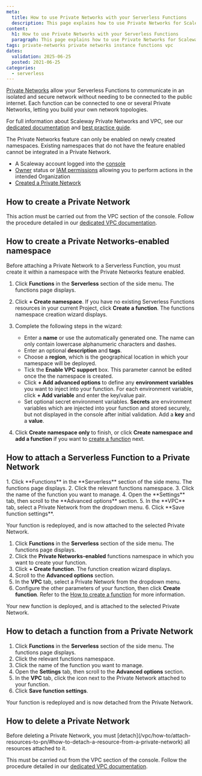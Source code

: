 ```yaml
---
meta:
  title: How to use Private Networks with your Serverless Functions
  description: This page explains how to use Private Networks for Scaleway Serverless Functions
content:
  h1: How to use Private Networks with your Serverless Functions
  paragraph: This page explains how to use Private Networks for Scaleway Serverless Functions
tags: private-networks private networks instance functions vpc
dates:
  validation: 2025-06-25
  posted: 2021-06-25
categories:
  - serverless
---
```


[Private Networks](/serverless-functions/concepts/#private-networks) allow your Serverless Functions to communicate in an isolated and secure network without needing to be connected to the public internet. Each function can be connected to one or several Private Networks, letting you build your own network topologies.

For full information about Scaleway Private Networks and VPC, see our [dedicated documentation](/vpc/) and [best practice guide](/vpc/reference-content/getting-most-private-networks/).

<Message type="important">
The Private Networks feature can only be enabled on newly created namespaces. Existing namespaces that do not have the feature enabled cannot be integrated in a Private Network.
</Message>

<Macro id="requirements" />

- A Scaleway account logged into the [console](https://console.scaleway.com)
- [Owner](/iam/concepts/#owner) status or [IAM permissions](/iam/concepts/#permission) allowing you to perform actions in the intended Organization
- [Created a Private Network](/vpc/how-to/create-private-network/)


## How to create a Private Network

This action must be carried out from the VPC section of the console. Follow the procedure detailed in our [dedicated VPC documentation](/vpc/how-to/create-private-network/).

## How to create a Private Networks-enabled namespace

Before attaching a Private Network to a Serverless Function, you must create it within a namespace with the Private Networks feature enabled.

1. Click **Functions** in the **Serverless** section of the side menu. The functions page displays.

2. Click **+ Create namespace**. If you have no existing Serverless Functions resources in your current Project, click **Create a function**. The functions namespace creation wizard displays.

3. Complete the following steps in the wizard:
    - Enter a **name** or use the automatically generated one. The name can only contain lowercase alphanumeric characters and dashes.
    - Enter an optional **description** and **tags**.
    - Choose a **region**, which is the geographical location in which your namespace will be deployed.
    - Tick the **Enable VPC support** box. This parameter cannot be edited once the the namespace is created.
    - Click **+ Add advanced options** to define any **environment variables** you want to inject into your function. For each environment variable, click **+ Add variable** and enter the key/value pair.
    - Set optional secret environment variables. **Secrets** are environment variables which are injected into your function and stored securely, but not displayed in the console after initial validation. Add a **key** and a **value**.
4. Click **Create namespace only** to finish, or click **Create namespace and add a function** if you want to [create a function](/serverless-functions/how-to/create-a-function/) next.

## How to attach a Serverless Function to a Private Network

<Tabs id="private-network-functions">
  <TabsTab label="Existing function">
  1. Click **Functions** in the **Serverless** section of the side menu. The functions page displays.
  2. Click the relevant functions namespace.
  3. Click the name of the function you want to manage.
  4. Open the **Settings** tab, then scroll to the **Advanced options** section.
  5. In the **VPC** tab, select a Private Network from the dropdown menu.
  6. Click **Save function settings**.
  
  Your function is redeployed, and is now attached to the selected Private Network.
</TabsTab>
<TabsTab label="New function">
  1. Click **Functions** in the **Serverless** section of the side menu. The functions page displays.
  2. Click the **Private Networks-enabled** functions namespace in which you want to create your function.
  3. Click **+ Create function**. The function creation wizard displays.
  4. Scroll to the **Advanced options** section.
  5. In the **VPC** tab, select a Private Network from the dropdown menu.
  6. Configure the other parameters of your function, then click **Create function**. Refer to the [How to create a function](/serverless-functions/how-to/create-a-function/) for more information.

  Your new function is deployed, and is attached to the selected Private Network.
  </TabsTab>
</Tabs>

## How to detach a function from a Private Network

1. Click **Functions** in the **Serverless** section of the side menu. The functions page displays.
2. Click the relevant functions namespace.
3. Click the name of the function you want to manage.
4. Open the **Settings** tab, then scroll to the **Advanced options** section.
5. In the **VPC** tab, click the <Icon name="unlink" /> icon next to the Private Network attached to your function.
6. Click **Save function settings**.

Your function is redeployed and is now detached from the Private Network.

## How to delete a Private Network

<Message type="note">
  Before deleting a Private Network, you must [detach](/vpc/how-to/attach-resources-to-pn/#how-to-detach-a-resource-from-a-private-network) all resources attached to it.
</Message>

This must be carried out from the VPC section of the console. Follow the procedure detailed in our [dedicated VPC documentation](/vpc/how-to/delete-private-network/).